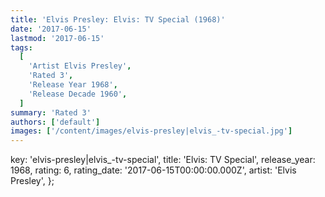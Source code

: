 ```yaml
---
title: 'Elvis Presley: Elvis: TV Special (1968)'
date: '2017-06-15'
lastmod: '2017-06-15'
tags:
  [
    'Artist Elvis Presley',
    'Rated 3',
    'Release Year 1968',
    'Release Decade 1960',
  ]
summary: 'Rated 3'
authors: ['default']
images: ['/content/images/elvis-presley|elvis_-tv-special.jpg']
---
```


  key: 'elvis-presley|elvis_-tv-special',
  title: 'Elvis: TV Special',
  release_year: 1968,
  rating: 6,
  rating_date: '2017-06-15T00:00:00.000Z',
  artist: 'Elvis Presley',
};

<MusicRating data={data} />
